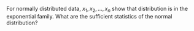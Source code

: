 For normally distributed data, $x_{1},x_{2},\ldots,x_{n}$ show that distribution is in the exponential family. What are the sufficient statistics of the normal distribution? 